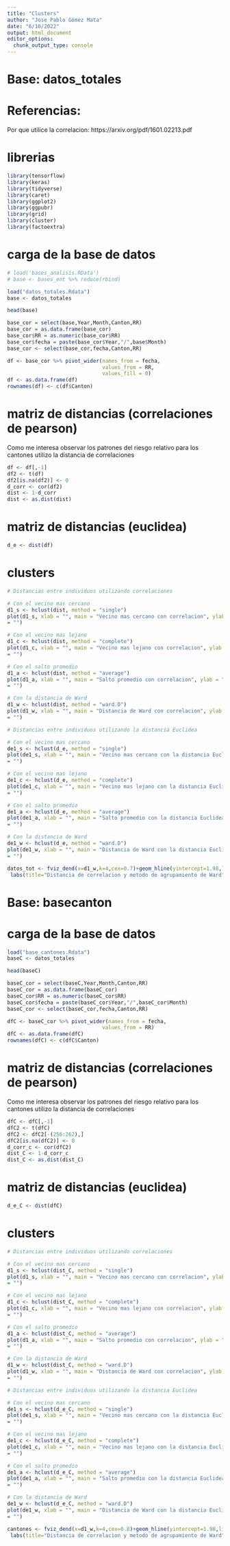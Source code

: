 ```yaml
---
title: "Clusters"
author: "Jose Pablo Gómez Mata"
date: "6/10/2022"
output: html_document
editor_options: 
  chunk_output_type: console
---
```


# Base: datos_totales

# Referencias:

Por que utilice la correlacion: https://arxiv.org/pdf/1601.02213.pdf 

# librerias
```r
library(tensorflow)
library(keras)
library(tidyverse)
library(caret) 
library(ggplot2)
library(ggpubr)
library(grid)
library(cluster)
library(factoextra)
```
 
# carga de la base de datos 

```r
# load('bases_analisis.RData')
# base <- bases_ent %>% reduce(rbind)

load("datos_totales.Rdata")
base <- datos_totales

head(base)

base_cor = select(base,Year,Month,Canton,RR)
base_cor = as.data.frame(base_cor)
base_cor$RR = as.numeric(base_cor$RR)
base_cor$fecha = paste(base_cor$Year,"/",base$Month)
base_cor <- select(base_cor,fecha,Canton,RR)

df <- base_cor %>% pivot_wider(names_from = fecha,
                               values_from = RR,
                               values_fill = 0)
df <- as.data.frame(df)
rownames(df) <- c(df$Canton)

```

# matriz de distancias (correlaciones de pearson)

Como me interesa observar los patrones del riesgo relativo para los cantones utilizo la distancia de correlaciones

```r
df <- df[,-1]
df2 <- t(df)
df2[is.na(df2)] <- 0
d_corr <- cor(df2)
dist <- 1-d_corr
dist <- as.dist(dist)
```


# matriz de distancias (euclidea)

```r
d_e <- dist(df)
```


# clusters

```r
# Distancias entre individuos utilizando correlaciones

# Con el vecino mas cercano
d1_s <- hclust(dist, method = "single")
plot(d1_s, xlab = "", main = "Vecino mas cercano con correlacion", ylab = "Distancia", sub
= "")

# Con el vecino mas lejano
d1_c <- hclust(dist, method = "complete")
plot(d1_c, xlab = "", main = "Vecino mas lejano con correlacion", ylab = "Distancia", sub
= "")

# Con el salto promedio
d1_a <- hclust(dist, method = "average")
plot(d1_a, xlab = "", main = "Salto promedio con correlacion", ylab = "Distancia", sub
= "")

# Con la distancia de Ward
d1_w <- hclust(dist, method = "ward.D")
plot(d1_w, xlab = "", main = "Distancia de Ward con correlacion", ylab = "Distancia", sub
= "")

# Distancias entre individuos utilizando la distancia Euclidea

# Con el vecino mas cercano
de1_s <- hclust(d_e, method = "single")
plot(de1_s, xlab = "", main = "Vecino mas cercano con la distancia Euclidea", ylab = "Distancia", sub
= "")

# Con el vecino mas lejano
de1_c <- hclust(d_e, method = "complete")
plot(de1_c, xlab = "", main = "Vecino mas lejano con la distancia Euclidea", ylab = "Distancia", sub
= "")

# Con el salto promedio
de1_a <- hclust(d_e, method = "average")
plot(de1_a, xlab = "", main = "Salto promedio con la distancia Euclidea", ylab = "Distancia", sub
= "")

# Con la distancia de Ward
de1_w <- hclust(d_e, method = "ward.D")
plot(de1_w, xlab = "", main = "Distancia de Ward con la distancia Euclidea", ylab = "Distancia", sub
= "")

```


```r
datos_tot <- fviz_dend(x=d1_w,k=4,cex=0.7)+geom_hline(yintercept=1.98,linetype="dashed")+
 labs(title="Distancia de correlacion y metodo de agrupamiento de Ward")+aes(y=Distancia)
```

# Base: basecanton

# carga de la base de datos 

```r
load("base_cantones.Rdata")
baseC <- datos_totales

head(baseC)

baseC_cor = select(baseC,Year,Month,Canton,RR)
baseC_cor = as.data.frame(baseC_cor)
baseC_cor$RR = as.numeric(baseC_cor$RR)
baseC_cor$fecha = paste(baseC_cor$Year,"/",baseC_cor$Month)
baseC_cor <- select(baseC_cor,fecha,Canton,RR)

dfC <- baseC_cor %>% pivot_wider(names_from = fecha,
                               values_from = RR)
dfC <- as.data.frame(dfC)
rownames(dfC) <- c(dfC$Canton)

```

# matriz de distancias (correlaciones de pearson)

Como me interesa observar los patrones del riesgo relativo para los cantones utilizo la distancia de correlaciones

```r
dfC <- dfC[,-1]
dfC2 <- t(dfC)
dfC2 <- dfC2[-(256:262),]
dfC2[is.na(dfC2)] <- 0
d_corr_c <- cor(dfC2)
dist_C <- 1-d_corr_c
dist_C <- as.dist(dist_C)
```


# matriz de distancias (euclidea)

```r
d_e_C <- dist(dfC)
```


# clusters

```r
# Distancias entre individuos utilizando correlaciones

# Con el vecino mas cercano
d1_s <- hclust(dist_C, method = "single")
plot(d1_s, xlab = "", main = "Vecino mas cercano con correlacion", ylab = "Distancia", sub
= "")

# Con el vecino mas lejano
d1_c <- hclust(dist_C, method = "complete")
plot(d1_c, xlab = "", main = "Vecino mas lejano con correlacion", ylab = "Distancia", sub
= "")

# Con el salto promedio
d1_a <- hclust(dist_C, method = "average")
plot(d1_a, xlab = "", main = "Salto promedio con correlacion", ylab = "Distancia", sub
= "")

# Con la distancia de Ward
d1_w <- hclust(dist_C, method = "ward.D")
plot(d1_w, xlab = "", main = "Distancia de Ward con correlacion", ylab = "Distancia", sub
= "")

# Distancias entre individuos utilizando la distancia Euclidea

# Con el vecino mas cercano
de1_s <- hclust(d_e_C, method = "single")
plot(de1_s, xlab = "", main = "Vecino mas cercano con la distancia Euclidea", ylab = "Distancia", sub
= "")

# Con el vecino mas lejano
de1_c <- hclust(d_e_C, method = "complete")
plot(de1_c, xlab = "", main = "Vecino mas lejano con la distancia Euclidea", ylab = "Distancia", sub
= "")

# Con el salto promedio
de1_a <- hclust(d_e_C, method = "average")
plot(de1_a, xlab = "", main = "Salto promedio con la distancia Euclidea", ylab = "Distancia", sub
= "")

# Con la distancia de Ward
de1_w <- hclust(d_e_C, method = "ward.D")
plot(de1_w, xlab = "", main = "Distancia de Ward con la distancia Euclidea", ylab = "Distancia", sub
= "")

```


```r
cantones <- fviz_dend(x=d1_w,k=4,cex=0.8)+geom_hline(yintercept=1.98,linetype="dashed")+
 labs(title="Distancia de correlacion y metodo de agrupamiento de Ward")+aes(y=Distancia)
```


